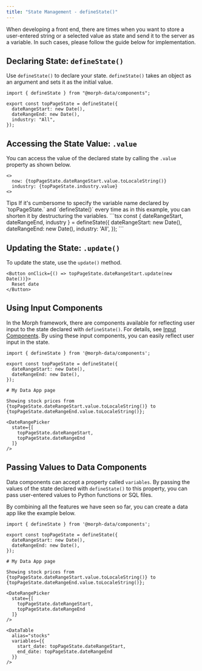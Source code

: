 ```yaml
---
title: "State Management - defineState()"
---
```


When developing a front end, there are times when you want to store a user-entered string or a selected value as state and send it to the server as a variable. In such cases, please follow the guide below for implementation.

## Declaring State: `defineState()`

Use `defineState()` to declare your state. `defineState()` takes an object as an argument and sets it as the initial value.

```tsx
import { defineState } from "@morph-data/components";

export const topPageState = defineState({
  dateRangeStart: new Date(),
  dateRangeEnd: new Date(),
  industry: "All",
});
```

## Accessing the State Value: `.value`

You can access the value of the declared state by calling the `.value` property as shown below.

```tsx
<>
  now: {topPageState.dateRangeStart.value.toLocaleString()}
  industry: {topPageState.industry.value}
<>
```

<Note>
  Tips  
  If it's cumbersome to specify the variable name declared by `topPageState.` and `defineState()` every time as in this example, you can shorten it by destructuring the variables.
  ```tsx
  const { dateRangeStart, dateRangeEnd, industry } = defineState({
    dateRangeStart: new Date(),
    dateRangeEnd: new Date(),
    industry: 'All',
  });
  ```
</Note>

## Updating the State: `.update()`

To update the state, use the `update()` method.

```tsx
<Button onClick={() => topPageState.dateRangeStart.update(new Date())}>
  Reset date
</Button>
```

## Using Input Components

In the Morph framework, there are components available for reflecting user input to the state declared with `defineState()`. For details, see [Input Components](/data-application/ja/input-component-input). By using these input components, you can easily reflect user input in the state.

```tsx
import { defineState } from '@morph-data/components';

export const topPageState = defineState({
  dateRangeStart: new Date(),
  dateRangeEnd: new Date(),
});

# My Data App page

Showing stock prices from {topPageState.dateRangeStart.value.toLocaleString()} to {topPageState.dateRangeEnd.value.toLocaleString()};

<DateRangePicker
  state={[
    topPageState.dateRangeStart,
    topPageState.dateRangeEnd
  ]}
/>
```

## Passing Values to Data Components

Data components can accept a property called `variables`. By passing the values of the state declared with `defineState()` to this property, you can pass user-entered values to Python functions or SQL files.

By combining all the features we have seen so far, you can create a data app like the example below.

```tsx
import { defineState } from '@morph-data/components';

export const topPageState = defineState({
  dateRangeStart: new Date(),
  dateRangeEnd: new Date(),
});

# My Data App page

Showing stock prices from {topPageState.dateRangeStart.value.toLocaleString()} to {topPageState.dateRangeEnd.value.toLocaleString()};

<DateRangePicker
  state={[
    topPageState.dateRangeStart,
    topPageState.dateRangeEnd
  ]}
/>

<DataTable
  alias="stocks"
  variables={{
    start_date: topPageState.dateRangeStart,
    end_date: topPageState.dateRangeEnd
  }}
/>
```
